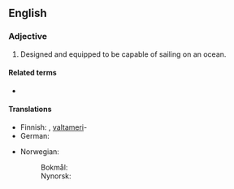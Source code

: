 {{also|oceangoing}}

==English==

===Adjective===
{{en-adj|-|head=[[ocean]]-[[going]]}}

# {{lb|en|nautical}} Designed and equipped to be capable of sailing on an ocean.

====Related terms====
* {{l|en|seagoing}}

====Translations====
{{trans-top|capable of sailing on the ocean}}
* Finnish: {{t|fi|valtamerikelpoinen}}, [[valtameri]]-
* German: {{t+|de|seetüchtig}}
{{trans-mid}}
* Norwegian:
*: Bokmål: {{t|nb|havgående}}
*: Nynorsk: {{t|nn|havgåande}}
{{trans-bottom}}